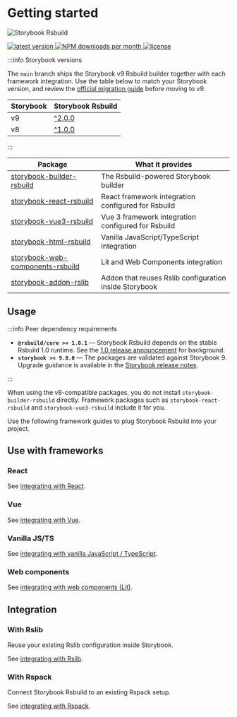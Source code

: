 # Getting started

![Storybook Rsbuild](https://github.com/rspack-contrib/storybook-rsbuild/assets/7237365/00165054-9e3e-4a15-8a99-27985989b9d2)

<p style={{ display: 'flex', gap: '5px' }}>
  <a href="https://www.npmjs.com/package/storybook-builder-rsbuild">
    <img
      src="https://img.shields.io/npm/v/storybook-builder-rsbuild?style=flat-square&color=ff4785"
      alt="latest version"
    />
  </a>
  <a href="https://npmcharts.com/compare/storybook-builder-rsbuild,storybook-react-rsbuild,storybook-react-vue,storybook-vue3-rsbuild,storybook-vue3-rsbuild?interval=7&log=false">
    <img
      src="https://img.shields.io/npm/dm/storybook-builder-rsbuild?style=flat-square&color=%23ff4785"
      alt="NPM downloads per month"
    />
  </a>
  <a href="https://github.com/rspack-contrib/storybook-rsbuild/blob/main/LICENSE">
    <img
      src="https://img.shields.io/npm/l/storybook-builder-rsbuild?style=flat-square&color=%23ff4785"
      alt="license"
    />
  </a>
</p>

:::info Storybook versions

The `main` branch ships the Storybook v9 Rsbuild builder together with each framework integration. Use the table below to match your Storybook version, and review the [official migration guide](https://github.com/storybookjs/storybook/blob/next/MIGRATION.md#from-version-8x-to-900) before moving to v9.

| Storybook | Storybook Rsbuild                                                     |
| --------- | --------------------------------------------------------------------- |
| v9        | [^2.0.0](https://github.com/rspack-contrib/storybook-rsbuild/tree/v2) |
| v8        | [^1.0.0](https://github.com/rspack-contrib/storybook-rsbuild/tree/v1) |

:::

| Package                                                                                                                             | What it provides                                       |
| ----------------------------------------------------------------------------------------------------------------------------------- | ------------------------------------------------------ |
| [storybook-builder-rsbuild](https://github.com/rspack-contrib/storybook-rsbuild/blob/main/packages/builder-rsbuild)                 | The Rsbuild-powered Storybook builder                  |
| [storybook-react-rsbuild](https://github.com/rspack-contrib/storybook-rsbuild/blob/main/packages/framework-react)                   | React framework integration configured for Rsbuild     |
| [storybook-vue3-rsbuild](https://github.com/rspack-contrib/storybook-rsbuild/blob/main/packages/framework-vue3)                     | Vue 3 framework integration configured for Rsbuild     |
| [storybook-html-rsbuild](https://github.com/rspack-contrib/storybook-rsbuild/blob/main/packages/framework-html)                     | Vanilla JavaScript/TypeScript integration              |
| [storybook-web-components-rsbuild](https://github.com/rspack-contrib/storybook-rsbuild/blob/main/packages/framework-web-components) | Lit and Web Components integration                     |
| [storybook-addon-rslib](https://github.com/rspack-contrib/storybook-rsbuild/blob/main/packages/addon-rslib)                         | Addon that reuses Rslib configuration inside Storybook |

## Usage

:::info Peer dependency requirements

- **`@rsbuild/core >= 1.0.1`** — Storybook Rsbuild depends on the stable Rsbuild 1.0 runtime. See the [1.0 release announcement](https://rsbuild.rs/community/releases/v1-0) for background.
- **`storybook >= 9.0.0`** — The packages are validated against Storybook 9. Upgrade guidance is available in the [Storybook release notes](https://storybook.js.org/blog/storybook-8/).

:::

When using the v8-compatible packages, you do not install `storybook-builder-rsbuild` directly. Framework packages such as `storybook-react-rsbuild` and `storybook-vue3-rsbuild` include it for you.

Use the following framework guides to plug Storybook Rsbuild into your project.

## Use with frameworks

### React

See [integrating with React](/guide/framework/react).

### Vue

See [integrating with Vue](/guide/framework/vue).

### Vanilla JS/TS

See [integrating with vanilla JavaScript / TypeScript](/guide/framework/vanilla).

### Web components

See [integrating with web components (Lit)](/guide/framework/web-components).

## Integration

### With Rslib

Reuse your existing Rslib configuration inside Storybook.

See [integrating with Rslib](/guide/integrations/rslib).

### With Rspack

Connect Storybook Rsbuild to an existing Rspack setup.

See [integrating with Rspack](/guide/integrations/rspack).
